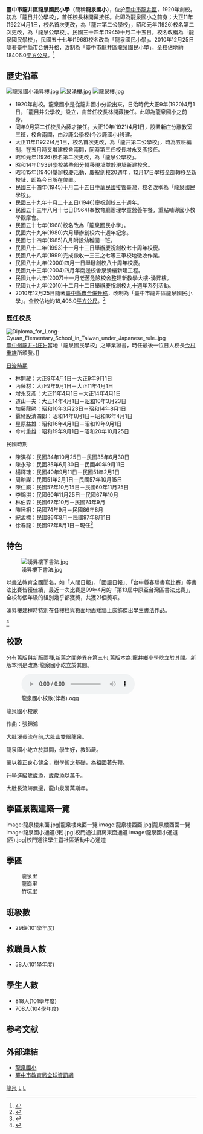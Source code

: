 {{NoteTA
|G1=Unit}}
{{Infobox School
| name = 臺中市龍井區龍泉國民小學
| other_name = Taichung Municipal Long-Cyuan Elementary School
| image = [[File:龍泉國小校門.jpg|250px]]
| motto = 
| established = 1920年
| type = 市立[[國民小學|國民小學]]
| affiliation = 公立
| district = {{TWN}}[[臺中市|臺中市]]
| grades = 小一至小六
| president =
| principal = [[陳明賢_謝宏駿_蔡中維_陳星宇_鄭融洋|陳明賢 謝宏駿 蔡中維 陳星宇 鄭融洋]]
| dean =
| faculty = 56
| staff = 7
| students = 776(2013-11-07 09:18:20)
| conference =
| colors =
| mascot =
| free_label = 招生性別
| free_text = 男女兼收
| free_label2 = 校地面積
| free_text2 = 18406.0[[平方公尺|平方公尺]]
| free_label3 =
| magazine =
| free_text3 =
| address = [[臺中市|臺中市]][[龍井區|龍井區]][[龍新路_(台中市)|龍泉里龍新路]]162號
| website = http://www.lces.tc.edu.tw/
}}

'''臺中市龍井區龍泉國民小學'''（簡稱'''龍泉國小'''），位於[[臺中市|臺中市]][[龍井區|龍井區]]，1920年創校。初為「龍目井公學校」，首任校長林開藏接任。此即為龍泉國小之前身；大正11年(1922)4月1日，校名首次更改，為「龍井第二公學校」，昭和元年(1926)校名第二次更改，為「龍泉公學校」。民國三十四年(1945)十月二十五日，校名改稱為「龍泉國民學校」，民國五十七年(1968)校名改為「龍泉國民小學」。2010年12月25日隨著[[2010年中華民國縣市改制直轄市|臺中縣市合併升格]]，改制為「臺中市龍井區龍泉國民小學」，全校佔地約18406.0[[平方公尺|平方公尺]]。<ref>{{cite news|url=http://www.tc.edu.tw/school/list/detail/id/492|title=台中市教育局全球資訊網|accessdate=2013-06-28|language=zh-tw|archive-date=2015-05-09|archive-url=https://web.archive.org/web/20150509222116/http://www.tc.edu.tw/school/list/detail/id/492|dead-url=no}}</ref>

== 歷史沿革 ==
[[File:龍泉國小湧昇樓.jpg|right]]
[[File:泉湧樓.jpg|right]]
[[File:龍泉樓.jpg|right]]
*1920年創校。龍泉國小是從龍井國小分設出來，日治時代大正9年(1920)4月1日，「龍目井公學校」設立，由首任校長林開藏接任。此即為龍泉國小之前身。
*同年9月第二任校長內藤才接任。大正10年(1921)4月1日，設置新庄分離教室三班，校舍兩間，由沙鹿公學校(今沙鹿國小)移建。
*大正11年(1922)4月1日，校名首次更改，為「龍井第二公學校」，時為五班編制，在五月時又增建校舍兩間，同時第三任校長增永又彥接任。
*昭和元年(1926)校名第二次更改，為「龍泉公學校」。
*昭和14年(1939)學校某些部分轉移現址並於現址新建校舍。
*昭和15年(1940)舉辦校慶活動，慶祝創校20週年，12月17日學校全部轉移至新校址，即為今日所在位置。
*民國三十四年(1945)十月二十五日[[臺灣戰後時期|中華民國接管臺灣]]，校名改稱為「龍泉國民學校」。
*民國三十九年十月二十五日(1946)慶祝創校三十週年。
*民國五十三年八月十七日(1964)奉教育廳辦理學童營養午餐，重點輔導國小教學觀摩會。
*民國五十七年(1968)校名改為「龍泉國民小學」。
*民國六十九年(1980)六月舉辦創校六十週年紀念。
*民國七十四年(1985)八月附設幼稚園一班。
*民國八十二年(1993)十一月十三日舉辦慶祝創校七十周年校慶。
*民國八十八年(1999)完成徵收一三三之七等三筆校地徵收作業。
*民國八十九年(2000)四月一日舉辦創校八十周年校慶。
*民國九十三年(2004)四月年南邊校舍泉湧樓新建工程。
*民國九十六年(2007)十一月老舊危險校舍整建新教學大樓-湧昇樓。
*民國九十九年(2010)十二月十二日舉辦慶祝創校九十週年系列活動。
*2010年12月25日隨著[[2010年中華民國縣市改制直轄市|臺中縣市合併升格]]，改制為「臺中市龍井區龍泉國民小學」。全校佔地約18,406.0[[平方公尺|平方公尺]]。<ref>{{cite news|url=http://www.lces.tc.edu.tw/dyna/webs/index.php?account=school&mod_area=15&id=44|title=龍泉國小校史沿革|accessdate=2013-06-28|language=zh-tw|archive-date=2013-09-28|archive-url=https://web.archive.org/web/20130928091717/http://www.lces.tc.edu.tw/dyna/webs/index.php?account=school|dead-url=yes}}</ref>
===歷任校長===
[[File:Diploma_for_Long-Cyuan_Elementary_School_in_Taiwan_under_Japanese_rule..jpg|right]][[臺中州|臺中州]][[龍井庄|龍井-{庄}-]]當地「龍泉國民學校」之畢業證書，時任最後一位日人校長[[今村重雄|今村重雄]]所頒發。]]
;[[台灣日治時期|日治時期]]
*林開藏：[[大正|大正]]9年4月1日－大正9年9月1日
*內藤材：大正9年9月1日－大正11年4月1日
*增永又彥：大正11年4月1日－大正14年4月1日
*道山一夫：大正14年4月1日－[[昭和|昭和]]10年3月23日
*加藤龍勝：昭和10年3月23日－昭和14年8月1日
*纛豬股清四郎：昭和14年8月1日－昭和16年4月1日
*星原益雄：昭和16年4月1日－昭和19年9月1日
*今村重雄：昭和19年9月1日－昭和20年10月25日
;民國時期
*陳淇祥：民國34年10月25日－民國35年6月30日
*陳永珍：民國35年6月30日－民國40年9月11日
*楊釋珪：民國40年9月11日－民國51年2月1日
*周貽謀：民國51年2月1日－民國57年10月15日
*陳仁鏡：民國57年10月15日－民國60年11月25日
*李錦淇：民國60年11月25日－民國67年10月
*林伯森：民國67年10月－民國74年9月
*陳埵相：民國74年9月－民國86年8月
*紀孟標：民國86年8月－民國97年8月1日
*徐春龍：民國97年8月1日－現任<ref>{{cite news|url=http://www.lces.tc.edu.tw/dyna/webs/index.php?account=school&mod_area=15&id=44|title=龍泉國小校史沿革|accessdate=2013-06-28|language=zh-tw|deadurl=yes|archiveurl=https://web.archive.org/web/20130928091717/http://www.lces.tc.edu.tw/dyna/webs/index.php?account=school|archivedate=2013-09-28}}</ref>

==特色==
[[File:湧昇樓下書法.jpg|right]]

以[[書法|書法]]教育全國聞名，如「人間日報」、「國語日報」、「台中縣春聯書寫比賽」等書法比賽皆獲佳績，最近一次比賽是99年4月的「第13屆中原盃台灣區書法比賽」，全校每個年級的組別幾乎都獲獎，共獲21個獎項。

湧昇樓建程時特別在各樓柱與數面地面矮牆上嵌飾傑出學生書法作品。

<ref>{{cite news|url=http://www.lces.tc.edu.tw/sfs3/modules/newsmig/newslist.php|title=龍泉新聞網|accessdate=2013-06-28|language=zh-tw|archive-date=2014-02-01|archive-url=https://web.archive.org/web/20140201200205/http://www.lces.tc.edu.tw/sfs3/modules/newsmig/newslist.php|dead-url=yes}}</ref>

==校歌==
分有舊版與新版兩種,新舊之間差異在第三句,舊版本為:龍井鄉小學屹立於其間。新版本則是改為:龍泉國小屹立於其間。

[[File:龍泉國小校歌(伴奏).ogg|thumb]]

龍泉國小校歌

作曲：張錦鴻

大肚溪長流在前,大肚山雙眼龍泉。

龍泉國小屹立於其間，學生好，教師嚴。

蒙以養正身心健全，樹學術之基礎，為祖國著先鞭。

升學進級歲歲添，歲歲添以萬千。

大肚長流海無邊，龍山泉湧萬斯年。

==學區景觀建築一覽==
<gallery>
image:龍泉樓東面.jpg|龍泉樓東面一覽
image:龍泉樓西面.jpg|龍泉樓西面一覽
image:龍泉國小通道(東).jpg|校門通往廚房東面通道
image:龍泉國小通道(西).jpg|校門通往學生暨社區活動中心通道
</gallery>

==學區==
:龍泉里
:龍崗里
:竹坑里

==班級數==

*29班(101學年度)

==教職員人數==

*58人(101學年度)

==學生人數==

*818人(101學年度)
*708人(104學年度)

==参考文献==
<div class="references-small">
<references />
</div>
==外部連結==
*[http://www.lces.tc.edu.tw/ 龍泉國小] {{Wayback|url=http://www.lces.tc.edu.tw/ |date=20140325194558 }}
*[http://www.tc.edu.tw/ 臺中市教育局全球資訊網] {{Wayback|url=http://www.tc.edu.tw/ |date=20120422091655 }}
{{臺中市國民中小學}}

[[Category:臺中市立國民小學|龍泉]]
[[Category:龍井區|L]]
[[Category:1920年創建的教育機構|L]]